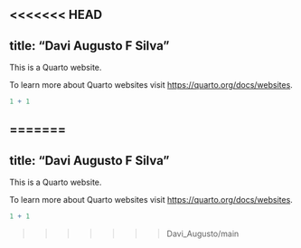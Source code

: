 <<<<<<< HEAD
---
title: "Davi Augusto F Silva"
---

This is a Quarto website.

To learn more about Quarto websites visit <https://quarto.org/docs/websites>.

```r
1 + 1
```
=======
---
title: "Davi Augusto F Silva"
---

This is a Quarto website.

To learn more about Quarto websites visit <https://quarto.org/docs/websites>.

```r
1 + 1
```
>>>>>>> Davi_Augusto/main
